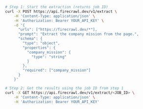 ```bash cURL
# Step 1: Start the extraction (returns job ID)
curl -X POST https://api.firecrawl.dev/v1/extract \
    -H 'Content-Type: application/json' \
    -H 'Authorization: Bearer YOUR_API_KEY' \
    -d '{
      "urls": ["https://firecrawl.dev/*"],
      "prompt": "Extract the company mission from the page.",
      "schema": {
        "type": "object",
        "properties": {
          "company_mission": {
            "type": "string"
          }
        },
        "required": ["company_mission"]
      }
    }'

# Step 2: Get the results using the job ID from step 1
curl -X GET https://api.firecrawl.dev/v1/extract/<JOB_ID> \
    -H 'Content-Type: application/json' \
    -H 'Authorization: Bearer YOUR_API_KEY'
```
